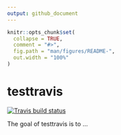 ```yaml
---
output: github_document
---
```


<!-- README.md is generated from README.Rmd. Please edit that file -->

```r
knitr::opts_chunk$set(
  collapse = TRUE,
  comment = "#>",
  fig.path = "man/figures/README-",
  out.width = "100%"
)
```
# testtravis

<!-- badges: start -->
[![Travis build status](https://travis-ci.org/DavisVaughan/testtravis.svg?branch=master)](https://travis-ci.org/DavisVaughan/testtravis)
<!-- badges: end -->

The goal of testtravis is to ...
